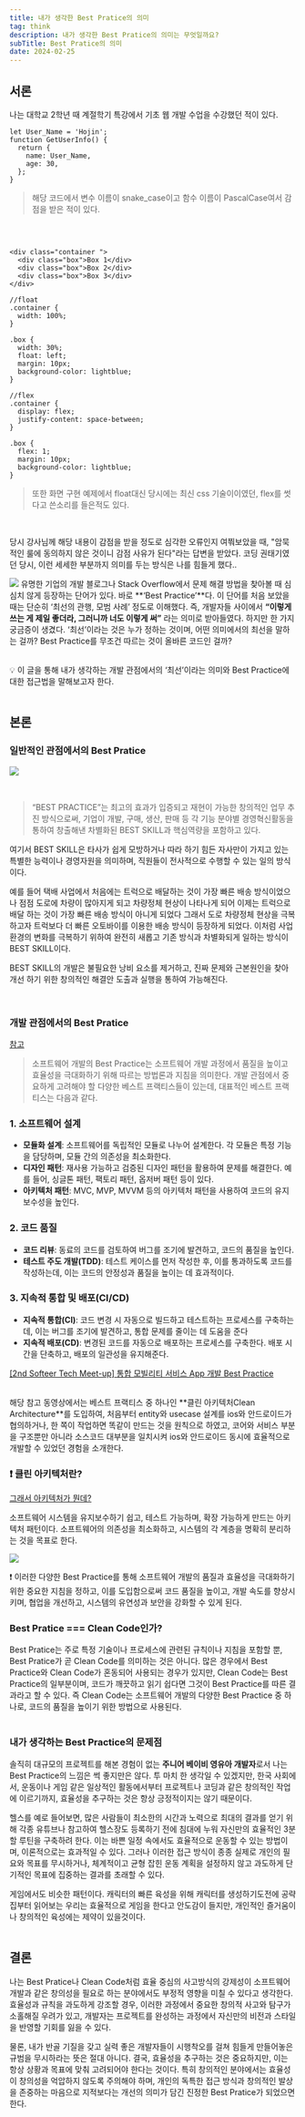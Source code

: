 ```yaml
---
title: 내가 생각한 Best Pratice의 의미
tag: think
description: 내가 생각한 Best Pratice의 의미는 무엇일까요?
subTitle: Best Pratice의 의미
date: 2024-02-25
---
```


## 서론

나는 대학교 2학년 때 계절학기 특강에서 기초 웹 개발 수업을 수강했던 적이 있다.

```tsx
let User_Name = 'Hojin';
function GetUserInfo() {
  return {
    name: User_Name,
    age: 30,
  };
}
```

> 해당 코드에서 변수 이름이 snake_case이고 함수 이름이 PascalCase여서 감점을 받은 적이 있다.

<br />

```tsx

<div class="container ">
  <div class="box">Box 1</div>
  <div class="box">Box 2</div>
  <div class="box">Box 3</div>
</div>

//float
.container {
  width: 100%;
}

.box {
  width: 30%;
  float: left;
  margin: 10px;
  background-color: lightblue;
}

//flex
.container {
  display: flex;
  justify-content: space-between;
}

.box {
  flex: 1;
  margin: 10px;
  background-color: lightblue;
}
```

> 또한 화면 구현 예제에서 float대신 당시에는 최신 css 기술이이였던, flex를 썻다고 쓴소리를 들은적도 있다.

<br />

당시 강사님께 해당 내용이 감점을 받을 정도로 심각한 오류인지 여쭤보았을 때, "암묵적인 룰에 동의하지 않은 것이니 감점 사유가 된다"라는 답변을 받았다. 코딩 권태기였던 당시, 이런 세세한 부분까지 의미를 두는 방식은 나를 힘들게 했다..

![](/images/think/bestpractice-meaning/1.png)
유명한 기업의 개발 블로그나 Stack Overflow에서 문제 해결 방법을 찾아볼 때 심심치 않게 등장하는 단어가 있다. 바로 **‘Best Practice’**다. 이 단어를 처음 보았을 때는 단순히 ‘최선의 관행, 모범 사례’ 정도로 이해했다. 즉, 개발자들 사이에서 **“이렇게 쓰는 게 제일 좋더라, 그러니까 너도 이렇게 써”** 라는 의미로 받아들였다. 하지만 한 가지 궁금증이 생겼다. ‘최선’이라는 것은 누가 정하는 것이며, 어떤 의미에서의 최선을 말하는 걸까? Best Practice를 무조건 따르는 것이 올바른 코드인 걸까? <br /><br />

<div className="bg-my-gray py-1 px-5 text-base font-medium rounded-xl dark:text-white dark:bg-gray-800">
  💡 이 글을 통해 내가 생각하는 개발 관점에서의 ‘최선’이라는 의미와 Best Practice에 대한 접근법을
  말해보고자 한다.
</div>

<br />

## 본론

### 일반적인 관점에서의 Best Pratice

![](/images/think/bestpractice-meaning/2.png)

<br />

> “BEST PRACTICE”는 최고의 효과가 입증되고 재현이 가능한 창의적인 업무 추진 방식으로써, 기업이 개발, 구매, 생산, 판매 등 각 기능 분야별 경영혁신활동을 통하여 창출해낸 차별화된 BEST SKILL과 핵심역량을 포함하고 있다.

여기서 BEST SKILL은 타사가 쉽게 모방하거나 따라 하기 힘든 자사만이 가지고 있는 특별한 능력이나 경영자원을 의미하며, 직원들이 전사적으로 수행할 수 있는 일의 방식이다.

예를 들어 택배 사업에서 처음에는 트럭으로 배달하는 것이 가장 빠른 배송 방식이었으나 점점 도로에 차량이 많아지게 되고 차량정체 현상이 나타나게 되어 이제는 트럭으로 배달 하는 것이 가장 빠른 배송 방식이 아니게 되었다 그래서 도로 차량정체 현상을 극복하고자 트럭보다 더 빠른 오토바이를 이용한 배송 방식이 등장하게 되었다.
이처럼 사업환경의 변화를 극복하기 위하여 완전히 새롭고 기존 방식과 차별화되게 일하는 방식이 BEST SKILL이다.

BEST SKILL의 개발은 불필요한 낭비 요소를 제거하고, 진짜 문제와 근본원인을 찾아 개선 하기 위한 창의적인 해결안 도출과 실행을 통하여 가능해진다.

<br />

### 개발 관점에서의 Best Pratice

[참고](https://scopicsoftware.com/ko/blog/software-development-best-practices/)

> 소프트웨어 개발의 Best Practice는 소프트웨어 개발 과정에서 품질을 높이고 효율성을 극대화하기 위해 따르는 방법론과 지침을 의미한다. 개발 관점에서 중요하게 고려해야 할 다양한 베스트 프랙티스들이 있는데, 대표적인 베스트 프랙티스는 다음과 같다.

### 1. 소프트웨어 설계

- **모듈화 설계**: 소프트웨어를 독립적인 모듈로 나누어 설계한다. 각 모듈은 특정 기능을 담당하며, 모듈 간의 의존성을 최소화한다.
- **디자인 패턴**: 재사용 가능하고 검증된 디자인 패턴을 활용하여 문제를 해결한다. 예를 들어, 싱글톤 패턴, 팩토리 패턴, 옵저버 패턴 등이 있다.
- **아키텍처 패턴**: MVC, MVP, MVVM 등의 아키텍처 패턴을 사용하여 코드의 유지보수성을 높인다.

### 2. 코드 품질

- **코드 리뷰**: 동료의 코드를 검토하여 버그를 조기에 발견하고, 코드의 품질을 높인다.
- **테스트 주도 개발(TDD)**: 테스트 케이스를 먼저 작성한 후, 이를 통과하도록 코드를 작성하는데, 이는 코드의 안정성과 품질을 높이는 데 효과적이다.

### 3. 지속적 통합 및 배포(CI/CD)

- **지속적 통합(CI)**: 코드 변경 시 자동으로 빌드하고 테스트하는 프로세스를 구축하는데, 이는 버그를 조기에 발견하고, 통합 문제를 줄이는 데 도움을 준다
- **지속적 배포(CD)**: 변경된 코드를 자동으로 배포하는 프로세스를 구축한다. 배포 시간을 단축하고, 배포의 일관성을 유지해준다.

[[2nd Softeer Tech Meet-up] 통합 모빌리티 서비스 App 개발 Best Practice](https://www.youtube.com/watch?v=yN16Bn9GazI)<br /><br />

<div className="bg-my-gray py-1 px-5 text-base font-medium rounded-xl dark:text-white dark:bg-gray-800">
  해당 참고 동영상에서는 베스트 프랙티스 중 하나인 **클린 아키텍처Clean Architecture**를 도입하여,
  처음부터 entity와 usecase 설계를 ios와 안드로이드가 협의하거나, 한 쪽이 작업하면 똑같이 만드는
  것을 원칙으로 하였고, 코어와 서비스 부분을 구조뿐만 아니라 소스코드 대부분을 일치시켜 ios와
  안드로이드 동시에 효율적으로 개발할 수 있었던 경험을 소개한다.
</div>

### ❗️ 클린 아키텍처란?

[그래서 아키텍처가 뭔데?](https://www.banghojin.site/study/what-is-architecture)

소프트웨어 시스템을 유지보수하기 쉽고, 테스트 가능하며, 확장 가능하게 만드는 아키텍처 패턴이다. 소프트웨어의 의존성을 최소화하고, 시스템의 각 계층을 명확히 분리하는 것을 목표로 한다.

![](/images/think/bestpractice-meaning/4.png)

<div className="bg-my-gray py-1 px-5 text-base font-medium rounded-xl dark:text-white dark:bg-gray-800">
  ❗ 이러한 다양한 Best Practice를 통해 소프트웨어 개발의 품질과 효율성을 극대화하기 위한 중요한
  지침을 정하고, 이를 도입함으로써 코드 품질을 높이고, 개발 속도를 향상시키며, 협업을 개선하고,
  시스템의 유연성과 보안을 강화할 수 있게 된다.
</div>

### Best Pratice === Clean Code인가?

Best Pratice는 주로 특정 기술이나 프로세스에 관련된 규칙이나 지침을 포함할 뿐, Best Pratice가 곧 Clean Code를 의미하는 것은 아니다. 많은 경우에서 Best Practice와 Clean Code가 혼동되어 사용되는 경우가 있지만, Clean Code는 Best Practice의 일부분이며, 코드가 깨끗하고 읽기 쉽다면 그것이 Best Practice를 따른 결과라고 할 수 있다. 즉 Clean Code는 소프트웨어 개발의 다양한 Best Practice 중 하나로, 코드의 품질을 높이기 위한 방법으로 사용된다.<br /><br />

### 내가 생각하는 Best Practice의 문제점

솔직히 대규모의 프로젝트를 해본 경험이 없는 **주니어 베이비 영유아 개발자**로서 나는 Best Practice의 느낌은 썩 좋지만은 않다. 투 마치 한 생각일 수 있겠지만, 한국 사회에서, 운동이나 게임 같은 일상적인 활동에서부터 프로젝트나 코딩과 같은 창의적인 작업에 이르기까지, 효율성을 추구하는 것은 항상 긍정적이지는 않기 때문이다.

헬스를 예로 들어보면, 많은 사람들이 최소한의 시간과 노력으로 최대의 결과를 얻기 위해 각종 유튜브나 참고하여 헬스장도 등록하기 전에 침대에 누워 자신만의 효율적인 3분할 루틴을 구축하려 한다. 이는 바쁜 일정 속에서도 효율적으로 운동할 수 있는 방법이며, 이론적으로는 효과적일 수 있다. 그러나 이러한 접근 방식이 종종 실제로 개인의 필요와 목표를 무시하거나, 체계적이고 균형 잡힌 운동 계획을 설정하지 않고 과도하게 단기적인 목표에 집중하는 결과를 초래할 수 있다.

게임에서도 비슷한 패턴이다. 캐릭터의 빠른 육성을 위해 캐릭터를 생성하기도전에 공략집부터 읽어보는 우리는 효율적으로 게임을 한다고 안도감이 들지만, 개인적인 즐거움이나 창의적인 육성에는 제약이 있을것이다.<br /><br />

## 결론

나는 Best Pratice나 Clean Code처럼 효율 중심의 사고방식의 강제성이 소프트웨어 개발과 같은 창의성을 필요로 하는 분야에서도 부정적 영향을 미칠 수 있다고 생각한다. 효율성과 규칙을 과도하게 강조할 경우, 이러한 과정에서 중요한 창의적 사고와 탐구가 소홀해질 우려가 있고, 개발자는 프로젝트를 완성하는 과정에서 자신만의 비전과 스타일을 반영할 기회를 잃을 수 있다.

물론, 내가 반골 기질을 갖고 실력 좋은 개발자들이 시행착오를 걸쳐 힘들게 만들어놓은 규범을 무시하라는 뜻은 절대 아니다. 결국, 효율성을 추구하는 것은 중요하지만, 이는 항상 상황과 목표에 맞춰 고려되어야 한다는 것이다. 특히 창의적인 분야에서는 효율성이 창의성을 억압하지 않도록 주의해야 하며, 개인의 독특한 접근 방식과 창의적인 발상을 존중하는 마음으로 지적보다는 개선의 의미가 담긴 진정한 Best Pratice가 되었으면 한다.
